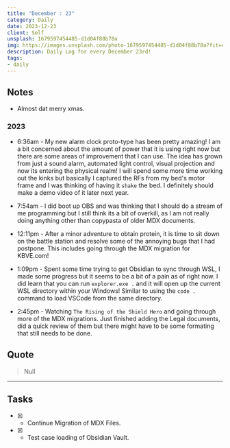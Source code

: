 ```yaml
---
title: "December : 23"
category: Daily
date: 2023-12-23
client: Self
unsplash: 1679597454485-d1d04f88b78a
img: https://images.unsplash.com/photo-1679597454485-d1d04f88b78a?fit=crop&q=85&w=1400&h=700
description: Daily Log for every December 23rd!
tags:
- daily
---
```


## Notes

- Almost dat merry xmas.

### 2023

- 6:36am - My new alarm clock proto-type has been pretty amazing! I am a bit concerned about the amount of power that it is using right now but there are some areas of improvement that I can use.
    The idea has grown from just a sound alarm, automated light control, visual projection and now its entering the physical realm! I will spend some more time working out the kinks but basically I captured the RFs from my bed's motor frame and I was thinking of having it `shake` the bed.
    I definitely should make a demo video of it later next year.

- 7:54am - I did boot up OBS and was thinking that I should do a stream of me programming but I still think its a bit of overkill, as I am not really doing anything other than copypasta of older MDX documents. 

- 12:11pm - After a minor adventure to obtain protein, it is time to sit down on the battle station and resolve some of the annoying bugs that I had postpone. This includes going through the MDX migration for KBVE.com!

- 1:09pm - Spent some time trying to get Obsidian to sync through WSL, I made some progress but it seems to be a bit of a pain as of right now.
    I did learn that you can run `explorer.exe .` and it will open up the current WSL directory within your Windows!
    Similar to using the `code .` command to load VSCode from the same directory.

- 2:45pm - Watching `The Rising of the Shield Hero` and going through more of the MDX migrations.
    Just finished adding the Legal documents, did a quick review of them but there might have to be some formating that still needs to be done.

## Quote

> Null

---

## Tasks

- [X] - Continue Migration of MDX Files.
- [X] - Test case loading of Obsidian Vault.